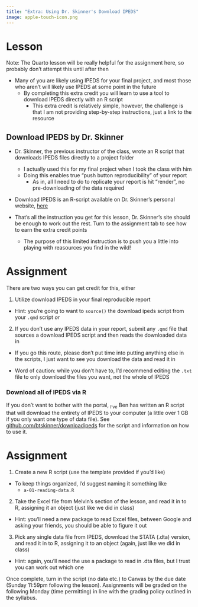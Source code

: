 ```yaml
---
title: "Extra: Using Dr. Skinner's Download IPEDS"
image: apple-touch-icon.png
---
```


::: panel-tabset

# Lesson

Note: The Quarto lesson will be really helpful for the assignment here, so probably don't attempt this until after then

- Many of you are likely using IPEDS for your final project, and most those who aren't will likely use IPEDS at some point in the future
  - By completing this extra credit you will learn to use a tool to download IPEDS directly with an R script
    - This extra credit is relatively simple, however, the challenge is that I am not providing step-by-step instructions, just a link to the resource
    
## Download IPEDS by Dr. Skinner

- Dr. Skinner, the previous instructor of the class, wrote an R script that downloads IPEDS files directly to a project folder
  - I actually used this for my final project when I took the class with him
  - Doing this enables true "push button reproducibility" of your report
    - As in, all I need to do to replicate your report is hit "render", no pre-downloading of the data required
    
- Download IPEDS is an R-script available on Dr. Skinner's personal website, [here]()

- That's all the instruction you get for this lesson, Dr. Skinner's site should be enough to work out the rest. Turn to the assignment tab to see how to earn the extra credit points
  - The purpose of this limited instruction is to push you a little into playing with reasources you find in the wild!
  
# Assignment

There are two ways you can get credit for this, either

1. Utilize download IPEDS in your final reproducible report
  - Hint: you're going to want to `source()` the download ipeds script from your `.qmd` script
  *or*
2. If you don't use any IPEDS data in your report, submit any `.qmd` file that sources a download IPEDS script and then reads the downloaded data in
  - If you go this route, please don't put time into putting anything else in the scripts, I just want to see you download the data and read it in
  
- Word of caution: while you don't have to, I'd recommend editing the `.txt` file to only download the files you want, not the whole of IPEDS













































### Download all of IPEDS via R

If you don't want to bother with the portal, ~I've~ Ben has written an R script
that will download the entirety of IPEDS to your computer (a little over
1 GB if you only want one type of data file). See
[github.com/btskinner/downloadipeds](https://github.com/btskinner/downloadipeds)
for the script and information on how to use it.


# Assignment

1. Create a new R script (use the template provided if you'd like)
  - To keep things organized, I'd suggest naming it something like
    - `a-01-reading-data.R`
2. Take the Excel file from Melvin's section of the lesson, and read it in to R, assigning it an object (just like we did in class) 
  - Hint: you'll need a new package to read Excel files, between Google and asking your friends, you should be able to figure it out
3. Pick any single data file from IPEDS, download the STATA (.dta) version, and read it in to R, assigning it to an object (again, just like we did in class)
  - Hint: again, you'll need the use a package to read in .dta files, but I trust you can work out which one
  
Once complete, turn in the script (no data etc.) to Canvas by the due date (Sunday 11:59pm following the lesson). Assignments will be graded on the following Monday (time permitting) in line with the grading policy outlined in the syllabus.


:::
